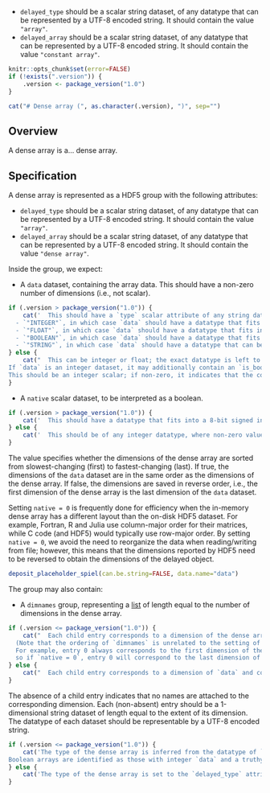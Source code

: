 
- `delayed_type` should be a scalar string dataset, of any datatype that can be represented by a UTF-8 encoded string.
  It should contain the value `"array"`.
- `delayed_array` should be a scalar string dataset, of any datatype that can be represented by a UTF-8 encoded string.
  It should contain the value `"constant array"`.

```r
knitr::opts_chunk$set(error=FALSE)
if (!exists(".version")) {
    .version <- package_version("1.0")
}
```

```r
cat("# Dense array (", as.character(.version), ")", sep="")
```

## Overview 

A dense array is a... dense array.

## Specification

A dense array is represented as a HDF5 group with the following attributes:

- `delayed_type` should be a scalar string dataset, of any datatype that can be represented by a UTF-8 encoded string.
  It should contain the value `"array"`.
- `delayed_array` should be a scalar string dataset, of any datatype that can be represented by a UTF-8 encoded string.
  It should contain the value `"dense array"`.

Inside the group, we expect:

- A `data` dataset, containing the array data.
  This should have a non-zero number of dimensions (i.e., not scalar).
```r
if (.version > package_version("1.0")) {
    cat('  This should have a `type` scalar attribute of any string datatype, which should be one of the following:
  - `"INTEGER"`, in which case `data` should have a datatype that fits into a 32-bit signed integer.
  - `"FLOAT"`, in which case `data` should have a datatype that fits into a 64-bit float.
  - `"BOOLEAN"`, in which case `data` should have a datatype that fits into a 8-bit signed integer.
  - `"STRING"`, in which case `data` should have a datatype that can be represented by a UTF-8 encoded string.')
} else {
    cat("  This can be integer or float; the exact datatype is left to the implementation.
If `data` is an integer dataset, it may additionally contain an `is_boolean` attribute.
This should be an integer scalar; if non-zero, it indicates that the contents of `data` should be treated as booleans where zeros are falsey and non-zeros are truthy.")
}
```
- A `native` scalar dataset, to be interpreted as a boolean.
```r
if (.version > package_version("1.0")) {
    cat('  This should have a datatype that fits into a 8-bit signed integer, where non-zero values are treated as truthy.');
} else {
    cat('  This should be of any integer datatype, where non-zero values are treated as truthy.')
}
```
  The value specifies whether the dimensions of the dense array are sorted from slowest-changing (first) to fastest-changing (last).
  If true, the dimensions of the `data` dataset are in the same order as the dimensions of the dense array.
  If false, the dimensions are saved in reverse order, i.e., the first dimension of the dense array is the last dimension of the `data` dataset.

Setting `native = 0` is frequently done for efficiency when the in-memory dense array has a different layout than the on-disk HDF5 dataset.
For example, Fortran, R and Julia use column-major order for their matrices, while C code (and HDF5) would typically use row-major order.
By setting `native = 0`, we avoid the need to reorganize the data when reading/writing from file;
however, this means that the dimensions reported by HDF5 need to be reversed to obtain the dimensions of the delayed object.

```r
deposit_placeholder_spiel(can.be.string=FALSE, data.name="data")
```

The group may also contain:

- A `dimnames` group, representing a [list](../_general.md#list) of length equal to the number of dimensions in the dense array.
```r
if (.version <= package_version("1.0")) {
    cat("  Each child entry corresponds to a dimension of the dense array and contains the names along that dimension.
  (Note that the ordering of `dimnames` is unrelated to the setting of `native`.
  For example, entry 0 always corresponds to the first dimension of the \"user-visible\" dense array, regardless of how it is saved in `data`;
  so if `native = 0`, entry 0 will correspond to the last dimension of `data`.)")
} else {
    cat("  Each child entry corresponds to a dimension of `data` and contains the names along that dimension, e.g., entry `0` contains names for the first dimension of `data`.")
}
```
  The absence of a child entry indicates that no names are attached to the corresponding dimension.
  Each (non-absent) entry should be a 1-dimensional string dataset of length equal to the extent of its dimension.
  The datatype of each dataset should be representable by a UTF-8 encoded string.

```r
if (.version <= package_version("1.0")) {
    cat('The type of the dense array is inferred from the datatype of `data`: integer, float or string.
Boolean arrays are identified as those with integer `data` and a truthy `is_boolean` flag.')
} else {
    cat('The type of the dense array is set to the `delayed_type` attribute of `data`.')
}
```
